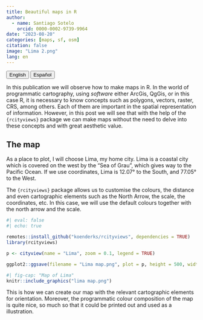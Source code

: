 ```yaml
---
title: Beautiful maps in R
author:
  - name: Santiago Sotelo
    orcid: 0000-0002-9739-9964
date: "2023-08-20"
categories: [maps, sf, osm]
citation: false
image: "Lima 2.png"
lang: en
---
```


<a href="index.html"> <button type="button" class="btn btn-primary me-md-2 btn-sm">English</button></a> <a href="../es/index.html"><button type="button" class="btn btn-secondary me-md-2 btn-sm">Español</button></a>

In this publication we will observe how to make maps in R. In the world of programmatic cartography, using *software* either ArcGis, QgGis, or in this case R, it is necessary to know concepts such as polygons, vectors, raster, CRS, among others. Each of them are important in the spatial representation of information. However, in this post we will see that with the help of the `{rcityviews}` package we can make maps without the need to delve into these concepts and with great aesthetic value.

## The map

As a place to plot, I will choose Lima, my home city. Lima is a coastal city which is covered on the west by the "Sea of Grau", which gives way to the Pacific Ocean. If we use coordinates, Lima is 12.07° to the South, and 77.05° to the West.

The `{rcityviews}` package allows us to customise the colours, the distance and even cartographic elements such as the North Arrow, the scale, the coordinates, etc. In this case, we will use the default colours together with the north arrow and the scale.

```r
#| eval: false
#| echo: true

remotes::install_github("koenderks/rcityviews", dependencies = TRUE)
library(rcityviews)

p <- cityview(name = "Lima", zoom = 0.1, legend = TRUE)

ggplot2::ggsave(filename = "Lima map.png", plot = p, height = 500, width = 500, units = "mm", dpi = 100)

```

```r
#| fig-cap: "Map of Lima"
knitr::include_graphics("lima map.png")
```

This is how we can create our map with the relevant cartographic elements for orientation. Moreover, the programmatic colour composition of the map is quite nice, so much so that it could be printed out and used as a illustration.
